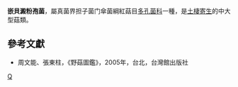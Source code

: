 {{No footnotes|time=2022-02-25T03:00:17+00:00}}
{{Speciesbox 
| taxon =  Amylosporus campbellii
| authority =  (Berk.) Ryv.
}}
'''嵌貝澱粉孢菌'''，屬真菌界担子菌门傘菌綱紅菇目[[多孔菌科|多孔菌科]]一種，是[[土棲寄生|土棲寄生]]的中大型菇類。

==參考文獻==
*周文能、張東柱，《野菇圖鑑》，2005年，台北，台灣館出版社

{{Taxonbar|from=Q10409430}}

[[Category:黑孢孔菌属|Q]]